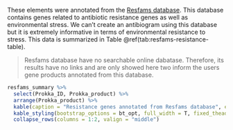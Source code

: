 These elements were annotated from the [Resfams database](http://www.dantaslab.org/resfams/). This database contains genes related to antibiotic resistance genes as well as environmental stress. We can't create an antibiogram using this database but it is extremely informative in terms of environmental resistance to stress. This data is summarized in Table \@ref(tab:resfams-resistance-table).

> Resfams database have no searchable online dabatase. Therefore, its results have no links and are only showed here two inform the users gene products annotated from this database.

```r
resfams_summary %>%
  select(Prokka_ID, Prokka_product) %>%
  arrange(Prokka_product) %>%
  kable(caption = "Resistance genes annotated from Resfams database", escape = FALSE, col.names = c("Local Protein ID", "Annotated Gene Product")) %>%
  kable_styling(bootstrap_options = bt_opt, full_width = T, fixed_thead = T, font_size = 12) %>%
  collapse_rows(columns = 1:2, valign = "middle")
```